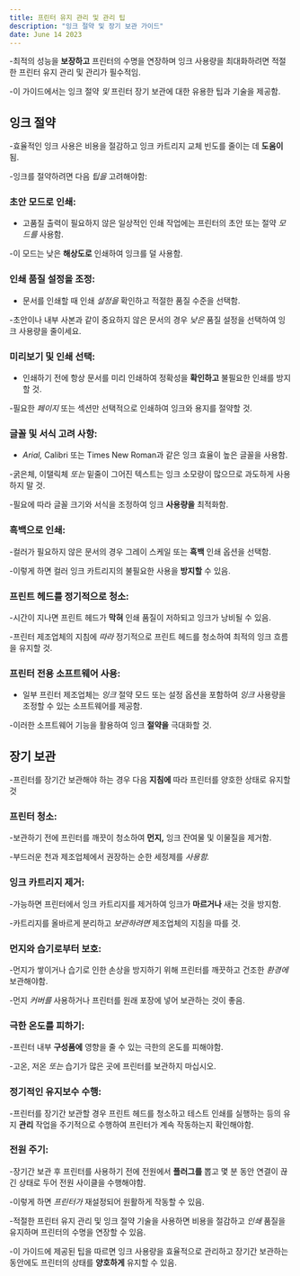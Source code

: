 ```yaml
---
title: 프린터 유지 관리 및 관리 팁
description: "잉크 절약 및 장기 보관 가이드"
date: June 14 2023
---
```



-최적의 성능을 **보장하고** 프린터의 수명을 연장하며 잉크 사용량을 최대화하려면 적절한 프린터 유지 관리 및 관리가 필수적임. 


-이 가이드에서는 잉크 절약 _및_ 프린터 장기 보관에 대한 유용한 팁과 기술을 제공함.

## 잉크 절약
-효율적인 잉크 사용은 비용을 절감하고 잉크 카트리지 교체 빈도를 줄이는 데 **도움이** 됨. 


-잉크를 절약하려면 다음 _팁을_ 고려해야함:

### 초안 모드로 인쇄:
- 고품질 출력이 필요하지 않은 일상적인 인쇄 작업에는 프린터의 초안 또는 절약 _모드를_ 사용함. 


-이 모드는 낮은 **해상도로** 인쇄하여 잉크를 덜 사용함.

### 인쇄 품질 설정을 조정:
- 문서를 인쇄할 때 인쇄 _설정을_ 확인하고 적절한 품질 수준을 선택함. 


-초안이나 내부 사본과 같이 중요하지 않은 문서의 경우 _낮은_ 품질 설정을 선택하여 잉크 사용량을 줄이세요.

### 미리보기 및 인쇄 선택:
- 인쇄하기 전에 항상 문서를 미리 인쇄하여 정확성을 **확인하고** 불필요한 인쇄를 방지할 것. 


-필요한 _페이지_ 또는 섹션만 선택적으로 인쇄하여 잉크와 용지를 절약할 것.

### 글꼴 및 서식 고려 사항:
- _Arial,_ Calibri 또는 Times New Roman과 같은 잉크 효율이 높은 글꼴을 사용함. 


-굵은체, 이탤릭체 _또는_ 밑줄이 그어진 텍스트는 잉크 소모량이 많으므로 과도하게 사용하지 말 것. 


-필요에 따라 글꼴 크기와 서식을 조정하여 잉크 **사용량을** 최적화함.

### 흑백으로 인쇄: 
-컬러가 필요하지 않은 문서의 경우 그레이 스케일 또는 **흑백** 인쇄 옵션을 선택함. 


-이렇게 하면 컬러 잉크 카트리지의 불필요한 사용을 **방지할** 수 있음.

### 프린트 헤드를 정기적으로 청소: 
-시간이 지나면 프린트 헤드가 **막혀** 인쇄 품질이 저하되고 잉크가 낭비될 수 있음. 


-프린터 제조업체의 지침에 _따라_ 정기적으로 프린트 헤드를 청소하여 최적의 잉크 흐름을 유지할 것.

### 프린터 전용 소프트웨어 사용:
- 일부 프린터 제조업체는 _잉크_ 절약 모드 또는 설정 옵션을 포함하여 _잉크_ 사용량을 조정할 수 있는 소프트웨어를 제공함. 


-이러한 소프트웨어 기능을 활용하여 잉크 **절약을** 극대화할 것.

## 장기 보관
-프린터를 장기간 보관해야 하는 경우 다음 **지침에** 따라 프린터를 양호한 상태로 유지할 것

### 프린터 청소: 
-보관하기 전에 프린터를 깨끗이 청소하여 **먼지,** 잉크 잔여물 및 이물질을 제거함. 


-부드러운 천과 제조업체에서 권장하는 순한 세정제를 _사용함._

### 잉크 카트리지 제거: 
-가능하면 프린터에서 잉크 카트리지를 제거하여 잉크가 **마르거나** 새는 것을 방지함. 


-카트리지를 올바르게 분리하고 _보관하려면_ 제조업체의 지침을 따를 것.

### 먼지와 습기로부터 보호: 
-먼지가 쌓이거나 습기로 인한 손상을 방지하기 위해 프린터를 깨끗하고 건조한 _환경에_ 보관해야함. 


-먼지 _커버를_ 사용하거나 프린터를 원래 포장에 넣어 보관하는 것이 좋음.

### 극한 온도를 피하기: 
-프린터 내부 **구성품에** 영향을 줄 수 있는 극한의 온도를 피해야함. 


-고온, 저온 _또는_ 습기가 많은 곳에 프린터를 보관하지 마십시오.

### 정기적인 유지보수 수행: 
-프린터를 장기간 보관할 경우 프린트 헤드를 청소하고 테스트 인쇄를 실행하는 등의 유지 **관리** 작업을 주기적으로 수행하여 프린터가 계속 작동하는지 확인해야함.

### 전원 주기: 
-장기간 보관 후 프린터를 사용하기 전에 전원에서 **플러그를** 뽑고 몇 분 동안 연결이 끊긴 상태로 두어 전원 사이클을 수행해야함. 


-이렇게 하면 _프린터가_ 재설정되어 원활하게 작동할 수 있음.


-적절한 프린터 유지 관리 및 잉크 절약 기술을 사용하면 비용을 절감하고 _인쇄_ 품질을 유지하며 프린터의 수명을 연장할 수 있음. 


-이 가이드에 제공된 팁을 따르면 잉크 사용량을 효율적으로 관리하고 장기간 보관하는 동안에도 프린터의 상태를 **양호하게** 유지할 수 있음.